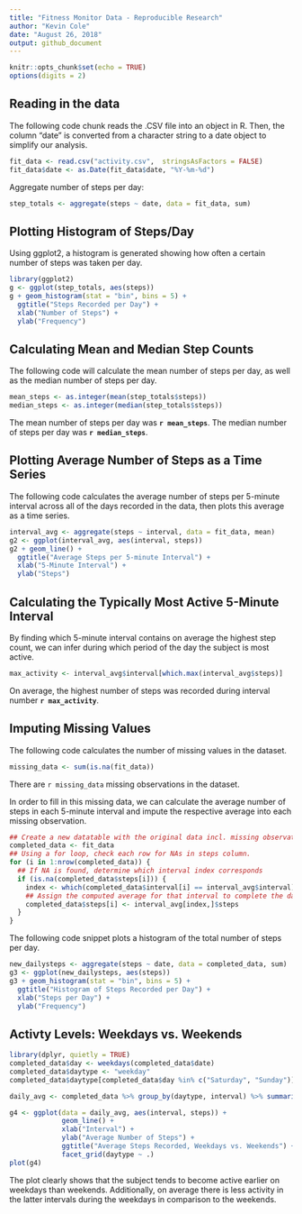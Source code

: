 ```yaml
---
title: "Fitness Monitor Data - Reproducible Research"
author: "Kevin Cole"
date: "August 26, 2018"
output: github_document
---
```


```r
knitr::opts_chunk$set(echo = TRUE)
options(digits = 2)
```

## Reading in the data
The following code chunk reads the .CSV file into an object in R. Then, the column "date" is converted from a character string to a date object to simplify our analysis.

```r
fit_data <- read.csv("activity.csv",  stringsAsFactors = FALSE)
fit_data$date <- as.Date(fit_data$date, "%Y-%m-%d")

```

Aggregate number of steps per day:

```r
step_totals <- aggregate(steps ~ date, data = fit_data, sum)
```

## Plotting Histogram of Steps/Day

Using ggplot2, a histogram is generated showing how often a certain number of steps was taken per day.

```r
library(ggplot2)
g <- ggplot(step_totals, aes(steps))
g + geom_histogram(stat = "bin", bins = 5) +
  ggtitle("Steps Recorded per Day") +
  xlab("Number of Steps") +
  ylab("Frequency")
```

## Calculating Mean and Median Step Counts

The following code will calculate the mean number of steps per day, as well as the median number of steps per day.

```r

mean_steps <- as.integer(mean(step_totals$steps))
median_steps <- as.integer(median(step_totals$steps))
```

The mean number of steps per day was **`r mean_steps`**. The median number of steps per day was **`r median_steps`**.

## Plotting Average Number of Steps as a Time Series

The following code calculates the average number of steps per 5-minute interval across all of the days recorded in the data, then plots this average as a time series.

```r

interval_avg <- aggregate(steps ~ interval, data = fit_data, mean)
g2 <- ggplot(interval_avg, aes(interval, steps))
g2 + geom_line() +
  ggtitle("Average Steps per 5-minute Interval") +
  xlab("5-Minute Interval") +
  ylab("Steps")
```

## Calculating the Typically Most Active 5-Minute Interval

By finding which 5-minute interval contains on average the highest step count, we can infer during which period of the day the subject is most active.

```r
max_activity <- interval_avg$interval[which.max(interval_avg$steps)]
```

On average, the highest number of steps was recorded during interval number **`r max_activity`**.

## Imputing Missing Values

The following code calculates the number of missing values in the dataset.
```r
missing_data <- sum(is.na(fit_data))
```

There are `r missing_data` missing observations in the dataset.

In order to fill in this missing data, we can calculate the average number of steps in each 5-minute interval and impute the respective average into each missing observation.

```r
## Create a new datatable with the original data incl. missing observations
completed_data <- fit_data
## Using a for loop, check each row for NAs in steps column.
for (i in 1:nrow(completed_data)) {
  ## If NA is found, determine which interval index corresponds
  if (is.na(completed_data$steps[i])) {
    index <- which(completed_data$interval[i] == interval_avg$interval)
    ## Assign the computed average for that interval to complete the dataset.
    completed_data$steps[i] <- interval_avg[index,]$steps
  }
}
```

The following code snippet plots a histogram of the total number of steps per day.

```r

new_dailysteps <- aggregate(steps ~ date, data = completed_data, sum)
g3 <- ggplot(new_dailysteps, aes(steps))
g3 + geom_histogram(stat = "bin", bins = 5) +
  ggtitle("Histogram of Steps Recorded per Day") +
  xlab("Steps per Day") +
  ylab("Frequency")
```

## Activty Levels: Weekdays vs. Weekends

```r
library(dplyr, quietly = TRUE)
completed_data$day <- weekdays(completed_data$date)
completed_data$daytype <- "weekday"
completed_data$daytype[completed_data$day %in% c("Saturday", "Sunday")] <- "weekend"

daily_avg <- completed_data %>% group_by(daytype, interval) %>% summarize(steps = mean(steps))

g4 <- ggplot(data = daily_avg, aes(interval, steps)) +
             geom_line() +
             xlab("Interval") +
             ylab("Average Number of Steps") +
             ggtitle("Average Steps Recorded, Weekdays vs. Weekends") +
             facet_grid(daytype ~ .)
plot(g4)
````

The plot clearly shows that the subject tends to become active earlier on weekdays than weekends. Additionally, on average there is less activity in the latter intervals during the weekdays in comparison to the weekends.